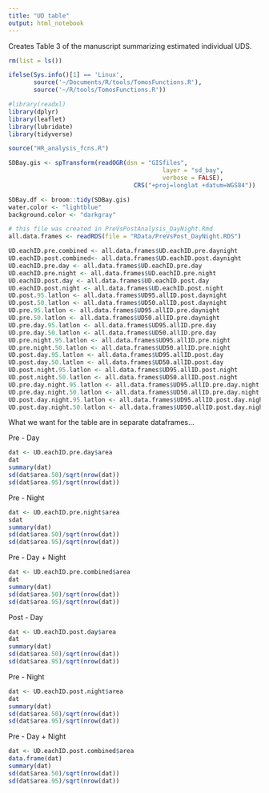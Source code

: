 ```yaml
---
title: "UD table"
output: html_notebook
---
```


Creates Table 3 of the manuscript summarizing estimated individual UDS.

```r
rm(list = ls())

ifelse(Sys.info()[1] == 'Linux',
       source('~/Documents/R/tools/TomosFunctions.R'),
       source('~/R/tools/TomosFunctions.R'))

#library(readxl)
library(dplyr)
library(leaflet) 
library(lubridate)
library(tidyverse)

source("HR_analysis_fcns.R")

SDBay.gis <- spTransform(readOGR(dsn = "GISfiles",
                                           layer = "sd_bay",
                                           verbose = FALSE),
                                   CRS("+proj=longlat +datum=WGS84"))

SDBay.df <- broom::tidy(SDBay.gis)
water.color <- "lightblue"
background.color <- "darkgray"

# this file was created in PreVsPostAnalysis_DayNight.Rmd
all.data.frames <- readRDS(file = "RData/PreVsPost_DayNight.RDS")

UD.eachID.pre.combined <- all.data.frames$UD.eachID.pre.daynight 
UD.eachID.post.combined<- all.data.frames$UD.eachID.post.daynight 
UD.eachID.pre.day <- all.data.frames$UD.eachID.pre.day 
UD.eachID.pre.night <- all.data.frames$UD.eachID.pre.night 
UD.eachID.post.day <- all.data.frames$UD.eachID.post.day 
UD.eachID.post.night <- all.data.frames$UD.eachID.post.night
UD.post.95.latlon <- all.data.frames$UD95.allID.post.daynight 
UD.post.50.latlon <- all.data.frames$UD50.allID.post.daynight 
UD.pre.95.latlon <- all.data.frames$UD95.allID.pre.daynight 
UD.pre.50.latlon <- all.data.frames$UD50.allID.pre.daynight 
UD.pre.day.95.latlon <- all.data.frames$UD95.allID.pre.day 
UD.pre.day.50.latlon <- all.data.frames$UD50.allID.pre.day
UD.pre.night.95.latlon <- all.data.frames$UD95.allID.pre.night
UD.pre.night.50.latlon <- all.data.frames$UD50.allID.pre.night 
UD.post.day.95.latlon <- all.data.frames$UD95.allID.post.day
UD.post.day.50.latlon <- all.data.frames$UD50.allID.post.day 
UD.post.night.95.latlon <- all.data.frames$UD95.allID.post.night 
UD.post.night.50.latlon <- all.data.frames$UD50.allID.post.night
UD.pre.day.night.95.latlon <- all.data.frames$UD95.allID.pre.day.night
UD.pre.day.night.50.latlon <- all.data.frames$UD50.allID.pre.day.night
UD.post.day.night.95.latlon <- all.data.frames$UD95.allID.post.day.night
UD.post.day.night.50.latlon <- all.data.frames$UD50.allID.post.day.night
```

What we want for the table are in separate dataframes...

Pre - Day
```r
dat <- UD.eachID.pre.day$area
dat
summary(dat)
sd(dat$area.50)/sqrt(nrow(dat))
sd(dat$area.95)/sqrt(nrow(dat))


```

Pre - Night
```r
dat <- UD.eachID.pre.night$area
sdat
summary(dat)
sd(dat$area.50)/sqrt(nrow(dat))
sd(dat$area.95)/sqrt(nrow(dat))


```

Pre - Day + Night
```r
dat <- UD.eachID.pre.combined$area
dat
summary(dat)
sd(dat$area.50)/sqrt(nrow(dat))
sd(dat$area.95)/sqrt(nrow(dat))


```

Post - Day
```r
dat <- UD.eachID.post.day$area
dat
summary(dat)
sd(dat$area.50)/sqrt(nrow(dat))
sd(dat$area.95)/sqrt(nrow(dat))

```

Pre - Night
```r
dat <- UD.eachID.post.night$area
dat
summary(dat)
sd(dat$area.50)/sqrt(nrow(dat))
sd(dat$area.95)/sqrt(nrow(dat))

```

Pre - Day + Night
```r
dat <- UD.eachID.post.combined$area
data.frame(dat)
summary(dat)
sd(dat$area.50)/sqrt(nrow(dat))
sd(dat$area.95)/sqrt(nrow(dat))

```


